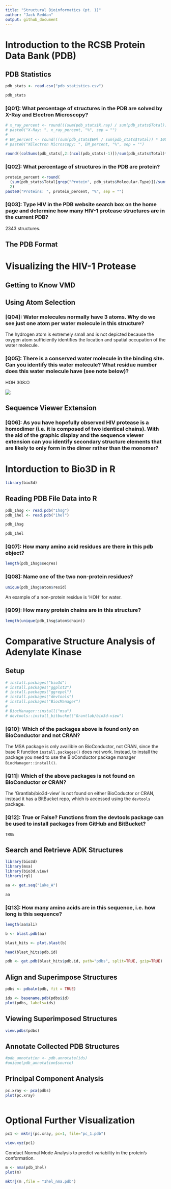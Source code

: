 ```yaml
---
title: "Structural Bioinformatics (pt. 1)"
author: "Jack Reddan"
output: github_document
---
```


# Introduction to the RCSB Protein Data Bank (PDB)

## PDB Statistics

```r
pdb_stats <- read.csv("pdb_statistics.csv")

pdb_stats
```

### [Q01]: What percentage of structures in the PDB are solved by X-Ray and Electron Microscopy?

```r
# x_ray_percent <- round(((sum(pdb_stats$X.ray) / sum(pdb_stats$Total)) * 100), 2)
# paste0("X-Ray: ", x_ray_percent, "%", sep = "")
# 
# EM_percent <- round(((sum(pdb_stats$EM) / sum(pdb_stats$Total)) * 100), 2)
# paste0("XElectron Microscopy: ", EM_percent, "%", sep = "")

round((colSums(pdb_stats[,2:(ncol(pdb_stats)-1)])/sum(pdb_stats$Total)*100), 2)
```

### [Q02]: What percentage of structures in the PDB are protein?

```r
protein_percent <-round(
  (sum(pdb_stats$Total[grep("Protein", pdb_stats$Molecular.Type)])/sum(pdb_stats$Total)*100), 
  2)
paste0("Proteins: ", protein_percent, "%", sep = "")
```

### [Q03]: Type HIV in the PDB website search box on the home page and determine how many HIV-1 protease structures are in the current PDB?

2343 structures.

## The PDB Format

# Visualizing the HIV-1 Protease

## Getting to Know VMD

## Using Atom Selection

### [Q04]: Water molecules normally have 3 atoms. Why do we see just one atom per water molecule in this structure?

The hydrogen atom is extremely small and is not depicted because the oxygen atom sufficiently identifies the location and spatial occupation of the water molecule.

### [Q05]: There is a conserved water molecule in the binding site. Can you identify this water molecule? What residue number does this water molecule have (see note below)?

HOH 308:O

![](1hsg_scene_03NOV2021.png)

## Sequence Viewer Extension

### [Q06]: As you have hopefully observed HIV protease is a homodimer (i.e. it is composed of two identical chains). With the aid of the graphic display and the sequence viewer extension can you identify secondary structure elements that are likely to only form in the dimer rather than the monomer?

# Intorduction to Bio3D in R

```r
library(bio3d)
```

## Reading PDB File Data into R

```r
pdb_1hsg <- read.pdb("1hsg")
pdb_1hel <- read.pdb("1hel")

pdb_1hsg

pdb_1hel
```

### [Q07]: How many amino acid residues are there in this pdb object?

```r
length(pdb_1hsg$seqres)
```

### [Q08]: Name one of the two non-protein residues?

```r
unique(pdb_1hsg$atom$resid)
```
  
An example of a non-protein residue is 'HOH' for water.  
  
### [Q09]: How many protein chains are in this structure?  
  
```r
length(unique(pdb_1hsg$atom$chain))
```
  
# Comparative Structure Analysis of Adenylate Kinase  
  
## Setup  

```r
# install.packages("bio3d")
# install.packages("ggplot2")
# install.packages("ggrepel")
# install.packages("devtools")
# install.packages("BiocManager")
# 
# BiocManager::install("msa")
# devtools::install_bitbucket("Grantlab/bio3d-view")
```
  
### [Q10]: Which of the packages above is found only on BioConductor and not CRAN?  
  
The MSA package is only availible on BioConductor, not CRAN, since the base R
function `install.packages()` does not work. Instead, to install the package
you need to use the BioConductor package manager `BiocManager::install()`.  
  
### [Q11]: Which of the above packages is not found on BioConductor or CRAN?  
  
The 'Grantlab/bio3d-view' is not found on either BioCoductor or CRAN, instead
it has a BitBucket repo, which is accessed using the `devtools` package.  
  
### [Q12]: True or False? Functions from the devtools package can be used to install packages from GitHub and BitBucket?  
  
`TRUE`  
  
## Search and Retrieve ADK Structures 
  
```r
library(bio3d)
library(msa)
library(bio3d.view)
library(rgl)
```

```r
aa <- get.seq("1ake_A")
```
  
```r
aa
```
  
### [Q13]: How many amino acids are in this sequence, i.e. how long is this sequence?
   
```r
length(aa$ali)
```

```r
b <- blast.pdb(aa)
```
  
```r
blast_hits <- plot.blast(b)
```
  
```r
head(blast_hits$pdb.id)
```
  
```r
pdb <- get.pdb(blast_hits$pdb.id, path="pdbs", split=TRUE, gzip=TRUE)
```
  
## Align and Superimpose Structures  
  
```r
pdbs <- pdbaln(pdb, fit = TRUE)
```
  
```r
ids <- basename.pdb(pdbs$id)
plot(pdbs, labels=ids)
```
  
## Viewing Superimposed Structures  
  
```r
view.pdbs(pdbs)
```  
  
## Annotate Collected PDB Structures  
  
```r
#pdb_annotation <- pdb.annotate(ids)
#unique(pdb_annotation$source)
```

## Principal Component Analysis  
  
```r
pc.xray <- pca(pdbs)
plot(pc.xray)
```
  
```r

```

  
# Optional Further Visualization  
  
```r
pc1 <- mktrj(pc.xray, pc=1, file="pc_1.pdb")
```

```r
view.xyz(pc1)
```

  
Conduct Normal Mode Analysis to predict variability in the protein's conformation.

```r
m <- nma(pdb_1hel)
plot(m)
```

```r
mktrj(m ,file = "1hel_nma.pdb")
```
